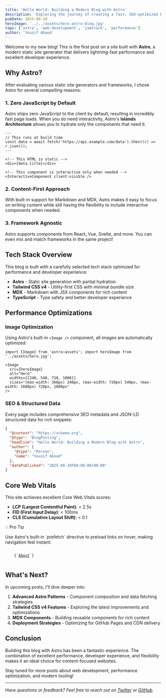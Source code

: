 ```yaml
---
title: 'Hello World: Building a Modern Blog with Astro'
description: 'Exploring the journey of creating a fast, SEO-optimized blog using Astro, Tailwind CSS, and modern web technologies'
pubDate: 2025-08-10
heroImage: '../../assets/hero-astro-blog.jpg'
tags: ['astro', 'web-development', 'jamstack', 'performance']
author: 'Yousif Abood'
---
```



Welcome to my new blog! This is the first post on a site built with **Astro**, a modern static site generator that delivers lightning-fast performance and excellent developer experience.

## Why Astro?

After evaluating various static site generators and frameworks, I chose Astro for several compelling reasons:

### 1. Zero JavaScript by Default

Astro ships zero JavaScript to the client by default, resulting in incredibly fast page loads. When you do need interactivity, Astro's **Islands Architecture** allows you to hydrate only the components that need it.

```astro
---
// This runs at build time
const data = await fetch('https://api.example.com/data').then((r) => r.json());
---

<!-- This HTML is static -->
<div>{data.title}</div>

<!-- This component is interactive only when needed -->
<InteractiveComponent client:visible />
```

### 2. Content-First Approach

With built-in support for Markdown and MDX, Astro makes it easy to focus on writing content while still having the flexibility to include interactive components when needed.

### 3. Framework Agnostic

Astro supports components from React, Vue, Svelte, and more. You can even mix and match frameworks in the same project!

## Tech Stack Overview

This blog is built with a carefully selected tech stack optimized for performance and developer experience:

- **Astro** - Static site generation with partial hydration
- **Tailwind CSS v4** - Utility-first CSS with minimal bundle size
- **MDX** - Markdown with JSX components for rich content
- **TypeScript** - Type safety and better developer experience

## Performance Optimizations

### Image Optimization

Using Astro's built-in `<Image />` component, all images are automatically optimized:

```astro
import {Image} from 'astro:assets'; import heroImage from '../assets/hero.jpg';

<Image
  src={heroImage}
  alt="Hero"
  widths={[240, 540, 720, 1080]}
  sizes="(max-width: 360px) 240px, (max-width: 720px) 540px, (max-width: 1600px) 720px, 1080px"
/>
```

### SEO & Structured Data

Every page includes comprehensive SEO metadata and JSON-LD structured data for rich snippets:

```json
{
  "@context": "https://schema.org",
  "@type": "BlogPosting",
  "headline": "Hello World: Building a Modern Blog with Astro",
  "author": {
    "@type": "Person",
    "name": "Yousif Abood"
  },
  "datePublished": "2025-08-10T08:00:00+00:00"
}
```

## Core Web Vitals

This site achieves excellent Core Web Vitals scores:

- **LCP (Largest Contentful Paint)**: < 2.5s
- **FID (First Input Delay)**: < 100ms
- **CLS (Cumulative Layout Shift)**: < 0.1

<div class="my-8 rounded-lg border-l-4 border-accent bg-accent/10 p-4">
  <p class="font-semibold">💡 Pro Tip</p>
  <p class="mt-2">
    Use Astro's built-in `prefetch` directive to preload links on hover, making navigation feel
    instant:
  </p>
  <code class="mt-2 block rounded bg-gray-900 p-2 text-sm text-gray-100">
    {`<a href="/about" data-astro-prefetch>About</a>`}
  </code>
</div>

## What's Next?

In upcoming posts, I'll dive deeper into:

1. **Advanced Astro Patterns** - Component composition and data fetching strategies
2. **Tailwind CSS v4 Features** - Exploring the latest improvements and optimizations
3. **MDX Components** - Building reusable components for rich content
4. **Deployment Strategies** - Optimizing for GitHub Pages and CDN delivery

## Conclusion

Building this blog with Astro has been a fantastic experience. The combination of excellent performance, developer experience, and flexibility makes it an ideal choice for content-focused websites.

Stay tuned for more posts about web development, performance optimization, and modern tooling!

---

_Have questions or feedback? Feel free to reach out on [Twitter](https://twitter.com/yabood) or [GitHub](https://github.com/yabood)._
